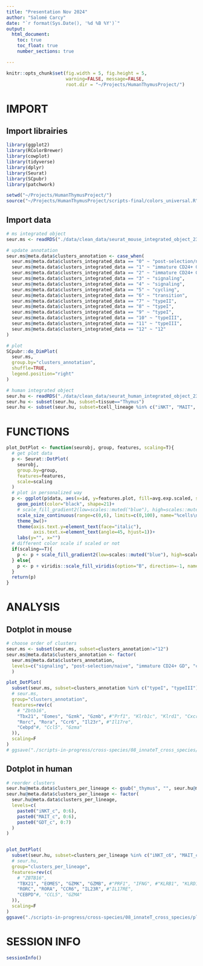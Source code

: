 ```yaml
---
title: "Presentation Nov 2024"
author: "Salomé Carcy"
date: "`r format(Sys.Date(), '%d %B %Y')`"
output:
  html_document:
    toc: true
    toc_float: true
    number_sections: true

---
```


```r
knitr::opts_chunk$set(fig.width = 5, fig.height = 5,
                      warning=FALSE, message=FALSE,
                      root.dir = "~/Projects/HumanThymusProject/")
```


# IMPORT

## Import librairies
```r
library(ggplot2)
library(RColorBrewer)
library(cowplot)
library(tidyverse)
library(dplyr)
library(Seurat)
library(SCpubr)
library(patchwork)

setwd("~/Projects/HumanThymusProject/")
source("~/Projects/HumanThymusProject/scripts-final/colors_universal.R")
```

## Import data
```r
# ms integrated object
seur.ms <- readRDS("./data/clean_data/seurat_mouse_integrated_object_23_12_02.rds")

# update annotation
seur.ms@meta.data$clusters_annotation <- case_when(
  seur.ms@meta.data$clusters_integrated_data == "0" ~ "post-selection/naive",
  seur.ms@meta.data$clusters_integrated_data == "1" ~ "immature CD24+ GD",
  seur.ms@meta.data$clusters_integrated_data == "2" ~ "immature CD24+ GD",
  seur.ms@meta.data$clusters_integrated_data == "3" ~ "signaling",
  seur.ms@meta.data$clusters_integrated_data == "4" ~ "signaling",
  seur.ms@meta.data$clusters_integrated_data == "5" ~ "cycling",
  seur.ms@meta.data$clusters_integrated_data == "6" ~ "transition",
  seur.ms@meta.data$clusters_integrated_data == "7" ~ "typeII",
  seur.ms@meta.data$clusters_integrated_data == "8" ~ "typeI",
  seur.ms@meta.data$clusters_integrated_data == "9" ~ "typeI",
  seur.ms@meta.data$clusters_integrated_data == "10" ~ "typeIII",
  seur.ms@meta.data$clusters_integrated_data == "11" ~ "typeIII",
  seur.ms@meta.data$clusters_integrated_data == "12" ~ "12"
)

# plot
SCpubr::do_DimPlot(
  seur.ms,
  group.by="clusters_annotation",
  shuffle=TRUE,
  legend.position="right"
)

# human integrated object
seur.hu <- readRDS("./data/clean_data/seurat_human_integrated_object_23_12_01.rds")
seur.hu <- subset(seur.hu, subset=tissue=="Thymus")
seur.hu <- subset(seur.hu, subset=tcell_lineage %in% c("iNKT", "MAIT", "GD"))
```




# FUNCTIONS
```r
plot_DotPlot <- function(seurobj, group, features, scaling=T){
  # get plot data
  p <- Seurat::DotPlot(
    seurobj,
    group.by=group,
    features=features,
    scale=scaling
  )
  # plot in personalized way
  p <- ggplot(p$data, aes(x=id, y=features.plot, fill=avg.exp.scaled, size=pct.exp))+
    geom_point(color="black", shape=21)+
    # scale_fill_gradient2(low=scales::muted("blue"), high=scales::muted("red"), name="z-score\nnormalized\navg expression")+
    scale_size_continuous(range=c(0,6), limits=c(0,100), name="%cells\nexpressing\ngene")+
    theme_bw()+
    theme(axis.text.y=element_text(face="italic"),
          axis.text.x=element_text(angle=45, hjust=1))+
    labs(y="", x="")
  # different color scale if scaled or not
  if(scaling==T){
    p <- p + scale_fill_gradient2(low=scales::muted("blue"), high=scales::muted("red"), name="z-score\naverage\nnorm. expression")
  } else{
    p <- p + viridis::scale_fill_viridis(option="B", direction=-1, name="average\nnormalized\nexpression")
  }
  return(p)
}
```




# ANALYSIS

## Dotplot in mouse
```r
# choose order of clusters
seur.ms <- subset(seur.ms, subset=clusters_annotation!="12")
seur.ms@meta.data$clusters_annotation <- factor(
  seur.ms@meta.data$clusters_annotation,
  levels=c("signaling", "post-selection/naive", "immature CD24+ GD", "cycling", "transition", "typeI", "typeII", "typeIII")
  )

plot_DotPlot(
  subset(seur.ms, subset=clusters_annotation %in% c("typeI", "typeIII")),
  # seur.ms,
  group="clusters_annotation",
  features=rev(c(
    # "Zbtb16",
    "Tbx21", "Eomes", "Gzmk", "Gzmb", #"Prf1", "Klrb1c", "Klrd1", "Cxcr3", "Il2rb", "Ifng", "Slamf7",
    "Rorc", "Rora", "Ccr6", "Il23r", #"Il17re",
    "Cebpd"#, "Ccl5", "Gzma"
  )),
  scaling=F
)
# ggsave("./scripts-in-progress/cross-species/08_innateT_cross_species/plots/dtplot_ms_effector.pdf", width=3, height=4)
```


## Dotplot in human
```r
# reorder clusters
seur.hu@meta.data$clusters_per_lineage <- gsub("_thymus", "", seur.hu@meta.data$clusters_per_lineage)
seur.hu@meta.data$clusters_per_lineage <- factor(
  seur.hu@meta.data$clusters_per_lineage,
  levels=c(
    paste0("iNKT_c", 0:6),
    paste0("MAIT_c", 0:6),
    paste0("GDT_c", 0:7)
  )
)


plot_DotPlot(
  subset(seur.hu, subset=clusters_per_lineage %in% c("iNKT_c6", "MAIT_c6", "GDT_c7")),
  # seur.hu,
  group="clusters_per_lineage",
  features=rev(c(
    # "ZBTB16",
    "TBX21", "EOMES", "GZMK", "GZMB", #"PRF1", "IFNG", #"KLRB1", "KLRD1", "CXCR3", "IL2RB", "SLAMF7",
    "RORC", "RORA", "CCR6", "IL23R", #"IL17RE",
    "CEBPD"#, "CCL5", "GZMA"
  )),
  scaling=F
)
ggsave("./scripts-in-progress/cross-species/08_innateT_cross_species/plots/dtplot_hu_effector.pdf", width=3.5, height=4)

```




# SESSION INFO
```r
sessionInfo()
```


